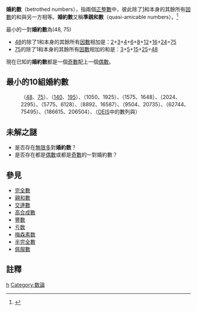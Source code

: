 {{pp-vandalism|expiry=2022-10-23T23:12:27+00:00|small=yes}}
{{Expand|time=2013-02-14T04:42:36+00:00}}
{{NoteTA|G1=Math}}
'''婚約數'''（betrothed numbers），指兩個[[正整數|正整數]]中，彼此除了[[1|1]]和本身的其餘所有[[因數|因數]]的和與另一方相等。'''婚約數'''又稱'''準親和數'''（quasi-amicable numbers）。<ref>{{MathWorld|urlname=QuasiamicablePair|title=Quasiamicable Pair}}</ref>

最小的一對'''婚約數'''為(48, 75)
*[[48|48]]的除了1和本身的其餘所有[[因數|因數]]相加是：[[2|2]]+[[3|3]]+[[4|4]]+[[6|6]]+[[8|8]]+[[12|12]]+[[16|16]]+[[24|24]]=[[75|75]]
*[[75|75]]的除了1和本身的其餘所有[[因數|因數]]相加的和是：[[3|3]]+[[5|5]]+[[15|15]]+[[25|25]]=[[48|48]]
{{unsolved|數學|是否存在都是[[偶數|偶數]]或都是[[奇數|奇數]]的一對'''婚約數'''？}}
現在已知的'''婚約數'''都是一個[[奇數|奇數]]配上一個[[偶數|偶數]]。

== 最小的10組婚約數 ==
:（[[48|48]]、[[75|75]]）、（[[140|140]]、[[195|195]]）、（1050、1925）、（1575、1648）、（2024、2295）、（5775、6128）、（8892、16587）、（9504、20735）、（62744、75495）、（186615、206504）、（[[OEIS|OEIS]]中的數列{{OEIS link|id=A003502}}與{{OEIS link|id=A003503}}）

== 未解之謎 ==
{{unsolved|數學|是否存在無限多對婚約数？}}
*是否存在[[無限多|無限多]]對'''婚約数'''？
*是否存在都是[[偶數|偶數]]或都是[[奇數|奇數]]的一對婚約數？
{{clear}}

== 參見 ==
{{div col|cols=4}}
*[[完全數|完全數]]
*[[親和數|親和數]]
*[[交連數|交連數]]
*[[高合成數|高合成數]]
*[[豐數|豐數]]
*[[亏数|亏数]]
*[[梅森素数|梅森素数]]
*[[半完全數|半完全數]]
*[[佩服數|佩服數]]
{{div col end}}

==註釋==
{{reflist}}

{{Divisor classes navbox}}

{{Numtheory-stub}}

[[Category:整数数列|h]]
[[Category:数論|Category:数論]]